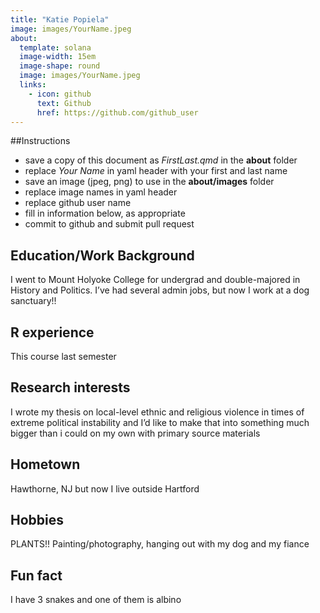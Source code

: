 ---
title: "Katie Popiela"
image: images/YourName.jpeg
about:
  template: solana
  image-width: 15em
  image-shape: round
  image: images/YourName.jpeg
  links:
    - icon: github
      text: Github
      href: https://github.com/github_user
---

##Instructions

  - save a copy of this document as *FirstLast.qmd* in the **about** folder
  - replace *Your Name* in yaml header with your first and last name
  - save an image (jpeg, png) to use in the **about/images** folder
  - replace image names in yaml header
  - replace github user name
  - fill in information below, as appropriate
  - commit to github and submit pull request

## Education/Work Background
I went to Mount Holyoke College for undergrad and double-majored in History and Politics. I've had several admin jobs, but now I work at a dog sanctuary!! 

## R experience
This course last semester

## Research interests
I wrote my thesis on local-level ethnic and religious violence in times of extreme political instability and I'd like to make that into something much bigger than i could on my own with primary source materials

## Hometown
Hawthorne, NJ but now I live outside Hartford

## Hobbies
PLANTS!! Painting/photography, hanging out with my dog and my fiance

## Fun fact
I have 3 snakes and one of them is albino
